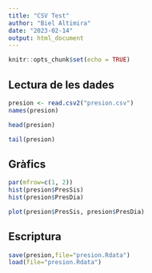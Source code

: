 ```yaml
---
title: "CSV Test"
author: "Biel Altimira"
date: "2023-02-14"
output: html_document
---
```


```r
knitr::opts_chunk$set(echo = TRUE)
```

## Lectura de les dades 

```r
presion <- read.csv2("presion.csv")
names(presion)
```
```r
head(presion)
```

```r
tail(presion)
```
## Gràfics
```r
par(mfrow=c(1, 2))
hist(presion$PresSis)
hist(presion$PresDia)
```
```r
plot(presion$PresSis, presion$PresDia)
```

## Escriptura
```r
save(presion,file="presion.Rdata")
load(file="presion.Rdata")
```

